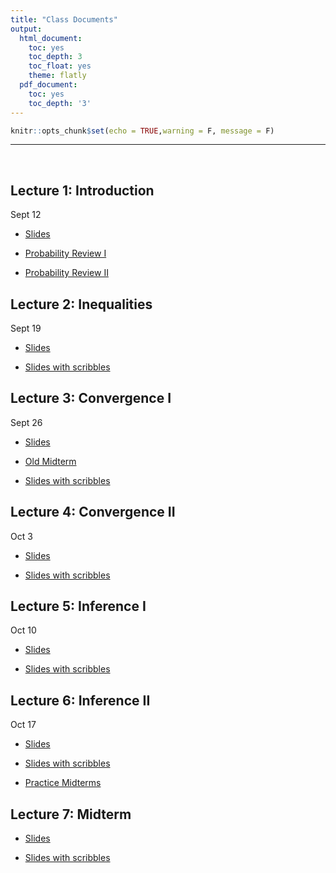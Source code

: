 ```yaml
---
title: "Class Documents"
output:
  html_document:
    toc: yes
    toc_depth: 3
    toc_float: yes
    theme: flatly
  pdf_document:
    toc: yes
    toc_depth: '3'
---
```


```r
knitr::opts_chunk$set(echo = TRUE,warning = F, message = F)
```

******

<br>

## Lecture 1: Introduction

Sept 12

* [Slides](https://drive.google.com/file/d/1cg61kri4YTdnnU2wM5l-cU8zqkzj-5b6/view?usp=sharing)

* [Probability Review I](https://drive.google.com/file/d/13FYgiZKnYJjFtH3T5nNtnp8j1Rufx7_F/view?usp=sharing)
* [Probability Review II](https://drive.google.com/file/d/1BSAay56rwbsNbOxWKjvn_pQqG6RiJWs-/view?usp=sharing)

## Lecture 2: Inequalities

Sept 19

* [Slides](https://drive.google.com/file/d/1eTUpSSQ7Ho_Dl8nPIVJPneFT9Aya-4EN/view?usp=sharing)

* [Slides with scribbles](https://drive.google.com/file/d/1-LMYQFYFjhGPV4utuDojR9lSWAW8SBmR/view?usp=sharing)

## Lecture 3: Convergence I 

Sept 26

* [Slides](https://drive.google.com/file/d/17bA2gUL3PZBgqmLT_s266ajfLtp6Nan2/view?usp=sharing)

* [Old Midterm](https://drive.google.com/file/d/12M2saikKa5RbuVR-Kic9nB7qtZ3YLBkH/view?usp=sharing)


* [Slides with scribbles](https://drive.google.com/file/d/1YZpWRfx6X6T_VCCMrL-t-4dUGhbWi7xF/view?usp=sharing)


## Lecture 4: Convergence II

Oct 3

* [Slides](https://drive.google.com/file/d/1D7FiXOUDxyXFZxjKLzI-5RiA93_UNFKS/view?usp=sharing)

* [Slides with scribbles](https://drive.google.com/file/d/1Zg30uHwHIFHpjfO1JN8gpQqfL6nTQBWX/view?usp=sharing)


## Lecture 5: Inference I

Oct 10

*  [Slides](https://drive.google.com/file/d/1fZNt3s9hhSX75TislCgY9it8EAsKA0G-/view?usp=sharing)

* [Slides with scribbles](https://drive.google.com/file/d/1rvHc2Ex2BPVLgT6kkksYEkGHrDAQikKj/view?usp=sharing)


## Lecture 6: Inference II 

Oct 17

* [Slides](https://drive.google.com/file/d/1WSu7Up59hFjrqFamltSL88WiCWR_Sb6C/view?usp=sharing)


* [Slides with scribbles](https://drive.google.com/file/d/1OQqpDc_XBFmrsohJOkR3GaC6Q5LlSK4M/view?usp=sharing)

* [Practice Midterms](https://drive.google.com/drive/folders/1ywgMNRm0hjVzzTXHyzvzKN4UTLz5Dg4p?usp=share_link)


## Lecture 7: Midterm

* [Slides](https://drive.google.com/file/d/1eVSVVvDDhmqn4lkOkvnZ7nkvMv0B45IV/view?usp=sharing)

* [Slides with scribbles](https://drive.google.com/file/d/1xo1EZUjPGJBTSl5hfpn2dUiSRW__liaO/view?usp=sharing)


